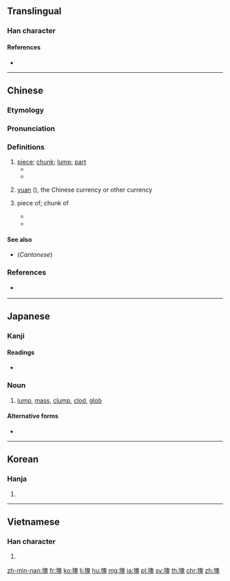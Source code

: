 {{also|凷|块}}
==Translingual==

===Han character===
{{Han char|rn=32|rad=土|as=10|sn=13|four=46113|canj=GHUI|ids=⿰土鬼}}

====References====
* {{Han ref|kx=0235.010|dkj=05319|dj=0472.280|hdz=10464.170|uh=584A|ud=22602|bh=B6F4|bd=46836}}

----

==Chinese==
{{zh-forms|s=块}}

===Etymology===
{{theaji|tè}}

===Pronunciation===
{{zh-pron
|m=kuài
|c=faai3
|h=pfs=khoai
|md=
|mn=tè
|w=2khue
|ma=y
|mc=y
|oc=y
|cat=n,cl
}}

===Definitions===
{{zh-hanzi}}

# [[piece]]; [[chunk]]; [[lump]]; [[part]]
#* {{zh-usex|把 肉 切成 小 '''塊'''。|Cut the meat into bite-sized '''pieces'''.}}
#* {{zh-usex|它 被 割 成 了 三 '''塊'''。|It was cut into three '''parts'''.}}
# {{lb|zh|colloquial}} [[yuan]] ({{zh-l|元}}), the Chinese currency or other currency
#: {{zh-usex|一 塊 錢|a [[yuan]], a [[dollar]]}}
# {{non-gloss definition|classifier for piece of something (food, cloth, stone);}} piece of; chunk of
#* {{zh-usex|一 塊 蛋糕|a piece of cake}}
#* {{zh-usex|一 塊 木頭|a piece of wood}}

====See also====
* (''Cantonese'') {{zh-l|嚿}}

===References===
*{{qualifier|Min Nan}} {{thcwd|9382}}

{{zh-cat|Beginning}}

----

==Japanese==

===Kanji===
{{ja-kanji|grade=c|rs=土10}}

====Readings====
* {{ja-readings|goon=[[け]] (ke)|kanon=[[かい]] (kai)|kun=[[かたまり]] (katamari), [[つちくれ]] (tsuchikure)}}

===Noun===
{{ja-noun|かたまり}}

# [[lump]], [[mass]], [[clump]], [[clod]], [[glob]]

====Alternative forms====
* {{l|ja|固まり}}

----

==Korean==

===Hanja===
{{ko-hanja|hangeul=괴|mr=koe}}

# {{defn|lang=ko|sort=土10}}

----

==Vietnamese==

===Han character===
{{vi-hantu|[[khối]], [[cỏi]], [[khỏi]], [[hòn]], [[khói]]|rs=土10}}

# {{defn|lang=vi}}

[[zh-min-nan:塊]]
[[fr:塊]]
[[ko:塊]]
[[li:塊]]
[[hu:塊]]
[[mg:塊]]
[[ja:塊]]
[[pl:塊]]
[[sv:塊]]
[[th:塊]]
[[chr:塊]]
[[zh:塊]]